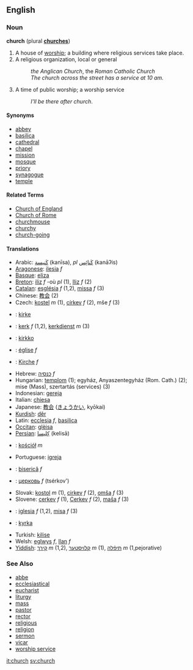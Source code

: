 ==English==
===Noun===
'''church''' (plural '''[[church]]es''')

#A house of [[worship]]; a building where religious services take place.
#A religious organization, local or general
#: ''the Anglican Church'', the ''Roman Catholic Church''
#: ''The church across the street has a service at 10 am.''
#A time of public worship; a worship service
#:''I'll be there after church''.

====Synonyms====
*[[abbey]]
*[[basilica]]
*[[cathedral]]
*[[chapel]]
*[[mission]]
*[[mosque]]
*[[priory]]
*[[synagogue]]
*[[temple]]

====Related Terms====
*[[Church of England]]
*[[Church of Rome]]
*[[churchmouse]]
*[[churchy]]
*[[church-going]]


====Translations====
*Arabic: [[كنيسة|كَنيسة]] (kanīsa), ''pl'' [[كنائس|كَنائِس]] (kanāʔis)
*[[Aragonese]]: [[ilesia]] ''f'' 
*[[Basque]]: [[eliza]]
*[[Breton]]: [[iliz]] ''f'' -où ''pl'' (1), [[Iliz]] ''f'' (2)
*[[Catalan]]: [[església]] ''f'' (1,2), [[missa]] ''f'' (3)
*Chinese: [[教会]] (2)
*Czech: [[kostel]] ''m'' (1), [[církev]] ''f'' (2), mše ''f'' (3)
*{{da}}: [[kirke]]
*{{nl}}: [[kerk]] ''f'' (1,2), [[kerkdienst]] ''m'' (3)
*{{fi}}: [[kirkko]]
*{{fr}}: [[église]] ''f''
*{{de}}: [[Kirche]] ''f''
*Hebrew: [[כנסיה]] ''f''
*Hungarian: [[templom]] (1); egyház, Anyaszentegyház (Rom. Cath.) (2); mise (Mass), szertartás (services) (3)
*Indonesian: [[gereja]]
*Italian: [[chiesa]]
*Japanese: [[教会]] ([[きょうかい]], kyōkai)
*[[Kurdish]]: [[dêr]]
*Latin:  [[ecclesia]] ''f'', [[basilica]]
*[[Occitan]]: [[glèisa]]
*[[Persian]]: [[كليسا|كِليسا]] (kelisā)
*{{pl}}: [[kościół]] ''m''
*Portuguese: [[igreja]]
*{{ro}}: [[biserică]] ''f''
*{{ru}}: [[церковь]] ''f'' (tsérkov') 
*Slovak: [[kostol]] ''m'' (1), [[cirkev]] ''f'' (2), [[omša]] ''f'' (3)
*Slovene: [[cerkev]] ''f'' (1), [[Cerkev]] ''f'' (2), [[maša]] ''f'' (3)
*{{es}}: [[iglesia]] ''f'' (1,2), [[misa]] ''f'' (3)
*{{sv}}: [[kyrka]]
*Turkish: [[kilise]]
*Welsh: [[eglwys]] ''f'', [[llan]] ''f''
*[[Yiddish]]: [[קירך]] ''m'' (1,2), [[קלויסטער]] ''m'' (1), [[תּיפֿלה]] ''m'' (1,pejorative)

===See Also===
*[[abbe]]
*[[ecclesiastical]]
*[[eucharist]]
*[[liturgy]]
*[[mass]]
*[[pastor]]
*[[rector]]
*[[religious]]
*[[religion]]
*[[sermon]]
*[[vicar]]
*[[worship service]]

[[it:church]]
[[sv:church]]